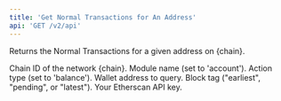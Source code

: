 ```yaml
---
title: 'Get Normal Transactions for An Address'
api: 'GET /v2/api'
---
```



Returns the Normal Transactions for a given address on {chain}.

  <ParamField query="chainid" type="string" initialValue="somevalue" placeholder="test">
    Chain ID of the network {chain}.
  </ParamField>
  <ParamField query="module" type="string" initialValue="account">
    Module name (set to 'account').
  </ParamField>
  <ParamField query="action" type="string" initialValue="balance">
    Action type (set to 'balance').
  </ParamField>
  <ParamField query="address" type="string" initialValue="0xde0b295669a9fd93d5f28d9ec85e40f4cb697bae">
    Wallet address to query.
  </ParamField>
  <ParamField query="tag" type="string" initialValue="latest">
    Block tag ("earliest", "pending", or "latest").
  </ParamField>
  <ParamField query="apikey" type="string">
    Your Etherscan API key.
  </ParamField>
